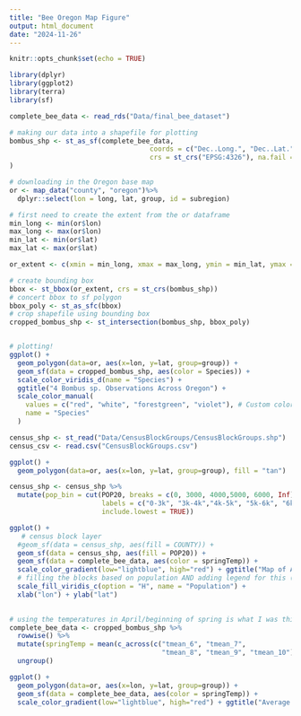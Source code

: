 ```yaml
---
title: "Bee Oregon Map Figure"
output: html_document
date: "2024-11-26"
---
```


```r
knitr::opts_chunk$set(echo = TRUE)

library(dplyr)
library(ggplot2)
library(terra)
library(sf)

```

```r
complete_bee_data <- read_rds("Data/final_bee_dataset")

# making our data into a shapefile for plotting
bombus_shp <- st_as_sf(complete_bee_data,
                                   coords = c("Dec..Long.", "Dec..Lat."),
                                   crs = st_crs("EPSG:4326"), na.fail = FALSE	
)

# downloading in the Oregon base map 
or <- map_data("county", "oregon")%>% 
  dplyr::select(lon = long, lat, group, id = subregion)

# first need to create the extent from the or dataframe
min_long <- min(or$lon)
max_long <- max(or$lon)
min_lat <- min(or$lat)
max_lat <- max(or$lat)

or_extent <- c(xmin = min_long, xmax = max_long, ymin = min_lat, ymax = max_lat)

# create bounding box
bbox <- st_bbox(or_extent, crs = st_crs(bombus_shp))
# concert bbox to sf polygon
bbox_poly <- st_as_sfc(bbox)
# crop shapefile using bounding box
cropped_bombus_shp <- st_intersection(bombus_shp, bbox_poly)


# plotting!
ggplot() +
  geom_polygon(data=or, aes(x=lon, y=lat, group=group)) +
  geom_sf(data = cropped_bombus_shp, aes(color = Species)) +
  scale_color_viridis_d(name = "Species") + 
  ggtitle("4 Bombus sp. Observations Across Oregon") + 
  scale_color_manual(
    values = c("red", "white", "forestgreen", "violet"), # Custom colors for each species
    name = "Species"
  ) 
```

```r

census_shp <- st_read("Data/CensusBlockGroups/CensusBlockGroups.shp")
census_csv <- read.csv("CensusBlockGroups.csv")

ggplot() +
  geom_polygon(data=or, aes(x=lon, y=lat, group=group), fill = "tan")

census_shp <- census_shp %>%
  mutate(pop_bin = cut(POP20, breaks = c(0, 3000, 4000,5000, 6000, Inf),
                       labels = c("0-3k", "3k-4k","4k-5k", "5k-6k", "6k+"),
                       include.lowest = TRUE))

ggplot() +
   # census block layer
  #geom_sf(data = census_shp, aes(fill = COUNTY)) + 
  geom_sf(data = census_shp, aes(fill = POP20)) + 
  geom_sf(data = complete_bee_data, aes(color = springTemp)) +
  scale_color_gradient(low="lightblue", high="red") + ggtitle("Map of Avg Spring Temp (Feb-June) and Census Block Population Info") + theme(plot.title = element_text(hjust = 0.5)) + 
  # filling the blocks based on population AND adding legend for this (using a binned color scale)
  scale_fill_viridis_c(option = "H", name = "Population") + 
  xlab("lon") + ylab("lat")
  


```
```r

# using the temperatures in April/beginning of spring is what I was thinking 
complete_bee_data <- cropped_bombus_shp %>%
  rowwise() %>%
  mutate(springTemp = mean(c_across(c("tmean_6", "tmean_7", 
                                      "tmean_8", "tmean_9", "tmean_10")), na.rm = TRUE)) %>%
  ungroup()

ggplot() +
  geom_polygon(data=or, aes(x=lon, y=lat, group=group)) +
  geom_sf(data = complete_bee_data, aes(color = springTemp)) +
  scale_color_gradient(low="lightblue", high="red") + ggtitle("Average Spring (Feb-June) Temperatures (°C)") + theme(plot.title = element_text(hjust = 0.5))



```
